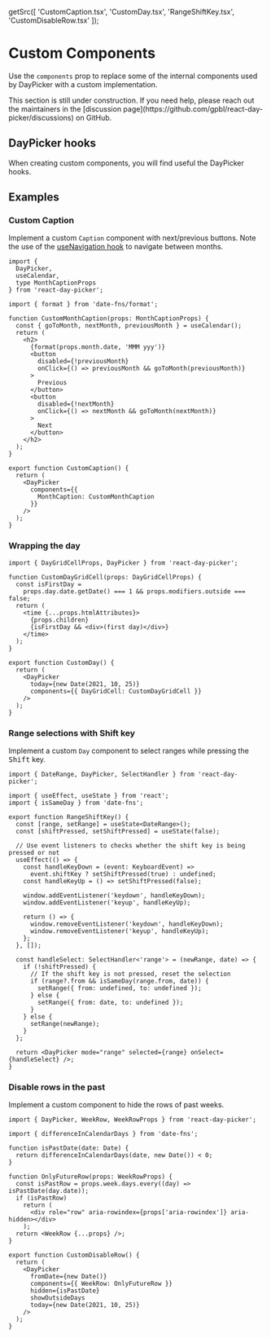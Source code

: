 
  getSrc([
    'CustomCaption.tsx',
    'CustomDay.tsx',
    'RangeShiftKey.tsx',
    'CustomDisableRow.tsx'
  ]);

# Custom Components

Use the `components` prop to replace some of the internal components used by DayPicker with a custom implementation.


<Callout emoji="🚧">
  This section is still under construction. If you need help, please reach out
  the maintainers in the [discussion
  page](https://github.com/gpbl/react-day-picker/discussions) on GitHub.
</Callout>

## DayPicker hooks

When creating custom components, you will find useful the DayPicker hooks.

## Examples

### Custom Caption

Implement a custom `Caption` component with next/previous buttons. Note the use of the [useNavigation hook](/api/functions/useNavigation) to navigate between months.

```tsx example fileName="CustomCaption.tsx"
import {
  DayPicker,
  useCalendar,
  type MonthCaptionProps
} from 'react-day-picker';

import { format } from 'date-fns/format';

function CustomMonthCaption(props: MonthCaptionProps) {
  const { goToMonth, nextMonth, previousMonth } = useCalendar();
  return (
    <h2>
      {format(props.month.date, 'MMM yyy')}
      <button
        disabled={!previousMonth}
        onClick={() => previousMonth && goToMonth(previousMonth)}
      >
        Previous
      </button>
      <button
        disabled={!nextMonth}
        onClick={() => nextMonth && goToMonth(nextMonth)}
      >
        Next
      </button>
    </h2>
  );
}

export function CustomCaption() {
  return (
    <DayPicker
      components={{
        MonthCaption: CustomMonthCaption
      }}
    />
  );
}
```

### Wrapping the day

```tsx example fileName="CustomDay.tsx"
import { DayGridCellProps, DayPicker } from 'react-day-picker';

function CustomDayGridCell(props: DayGridCellProps) {
  const isFirstDay =
    props.day.date.getDate() === 1 && props.modifiers.outside === false;
  return (
    <time {...props.htmlAttributes}>
      {props.children}
      {isFirstDay && <div>(first day)</div>}
    </time>
  );
}

export function CustomDay() {
  return (
    <DayPicker
      today={new Date(2021, 10, 25)}
      components={{ DayGridCell: CustomDayGridCell }}
    />
  );
}
```

### Range selections with Shift key

Implement a custom `Day` component to select ranges while pressing the <kbd>Shift</kbd> key.

```tsx example fileName="RangeShiftKey.tsx"
import { DateRange, DayPicker, SelectHandler } from 'react-day-picker';

import { useEffect, useState } from 'react';
import { isSameDay } from 'date-fns';

export function RangeShiftKey() {
  const [range, setRange] = useState<DateRange>();
  const [shiftPressed, setShiftPressed] = useState(false);

  // Use event listeners to checks whether the shift key is being pressed or not
  useEffect(() => {
    const handleKeyDown = (event: KeyboardEvent) =>
      event.shiftKey ? setShiftPressed(true) : undefined;
    const handleKeyUp = () => setShiftPressed(false);

    window.addEventListener('keydown', handleKeyDown);
    window.addEventListener('keyup', handleKeyUp);

    return () => {
      window.removeEventListener('keydown', handleKeyDown);
      window.removeEventListener('keyup', handleKeyUp);
    };
  }, []);

  const handleSelect: SelectHandler<'range'> = (newRange, date) => {
    if (!shiftPressed) {
      // If the shift key is not pressed, reset the selection
      if (range?.from && isSameDay(range.from, date)) {
        setRange({ from: undefined, to: undefined });
      } else {
        setRange({ from: date, to: undefined });
      }
    } else {
      setRange(newRange);
    }
  };

  return <DayPicker mode="range" selected={range} onSelect={handleSelect} />;
}
```

### Disable rows in the past

Implement a custom component to hide the rows of past weeks.

```tsx example fileName="CustomDisableRow.tsx"
import { DayPicker, WeekRow, WeekRowProps } from 'react-day-picker';

import { differenceInCalendarDays } from 'date-fns';

function isPastDate(date: Date) {
  return differenceInCalendarDays(date, new Date()) < 0;
}

function OnlyFutureRow(props: WeekRowProps) {
  const isPastRow = props.week.days.every((day) => isPastDate(day.date));
  if (isPastRow)
    return (
      <div role="row" aria-rowindex={props['aria-rowindex']} aria-hidden></div>
    );
  return <WeekRow {...props} />;
}

export function CustomDisableRow() {
  return (
    <DayPicker
      fromDate={new Date()}
      components={{ WeekRow: OnlyFutureRow }}
      hidden={isPastDate}
      showOutsideDays
      today={new Date(2021, 10, 25)}
    />
  );
}
```
